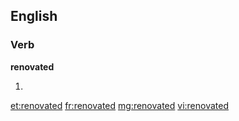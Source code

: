 ==English==

===Verb===
'''renovated'''

# {{past of|[[renovate]]}}

[[et:renovated]]
[[fr:renovated]]
[[mg:renovated]]
[[vi:renovated]]